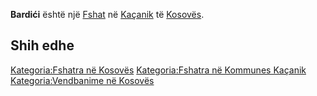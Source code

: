 {{Fshat në Kosovës
 | Emri                = Bardići
| srp_N_name = Bardići
| srp_N_FULL_NAME_RO = Bardići
| srp_N_FULL_NAME_ND_RO = Bardici
| srp_N_SORT_NAME_RG = BARDICI
| srp_N_FULL_NAME_RG = Bardići
| srp_N_FULL_NAME_ND_RG = Bardici

 | Emri (Rasa dhanore) = 
 | Figura              = 
 | Shteti              = Kosovo
 | Komuna              = Kaçanik
 | Kodi postar         = 
 | Sipërfaqja          = 

 | Popullsia           = 

 | Regj. i popullsisë  = 
 | Dend. e popullsisë  = 
 | Faqja zyrtare       = 
 <!--- Koordinatat ----> 
 | Gjerësia            = 42.695833
 | Gjatësia            = 20.950556
 | Lartësia            = 
}}
'''Bardići''' është një [[Fshat]] në [[Kaçanik]] të [[Kosovës]].

<!-- == Gjeografia == -->
<!-- == Historia == -->
<!-- == Demografia == -->
== Shih edhe ==
{{Komuna Kaçanik}}
{{Kosovo-Administrata-Cung}}

[[Kategoria:Fshatra në Kosovës]]
[[Kategoria:Fshatra në Kommunes Kaçanik]]
[[Kategoria:Vendbanime në Kosovës]]